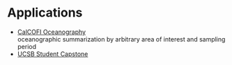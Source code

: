 # Applications

- [CalCOFI Oceanography](https://shiny.calcofi.io/oceano)\
  oceanographic summarization by arbitrary area of interest and sampling period
- [UCSB Student Capstone](https://shiny.calcofi.io/capstone)
